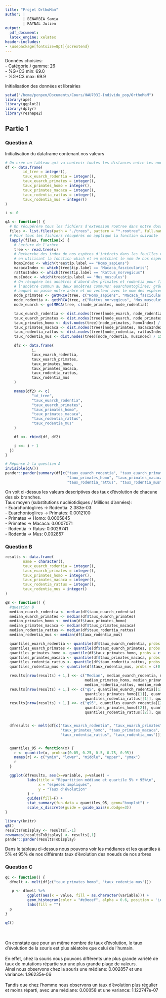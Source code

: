 ```yaml
---
title: "Projet OrthoMam"
author: |
        | BENARBIA Samia
        | RAYNAL Julien
output:
  pdf_document:
  latex_engine: xelatex
header-includes:
- \usepackage[fontsize=8pt]{scrextend}
---
```


Données choisies:\
    - Catégorie / gamme: 26\
    - %G+C3 min: 69.0\
    - %G+C3 max: 69.9\


Initialisation des données et librairies
```r
setwd("/home/penpen/Documents/Cours/HAU703I-Individu_pop/OrthoMaM")
library(ape)
library(ggplot2)
library(dplyr)
library(reshape2)
```

## Partie 1
### Question A
Initialisation du dataframe contenant nos valeurs
```r
# On crée un tableau qui va contenir toutes les distances entre les noeuds pour tous les arbres phylogénétique
df <- data.frame(
        id_tree = integer(),
        taux_euarch_rodentia = integer(),
        taux_euarch_primates = integer(),
        taux_primates_homo = integer(),
        taux_primates_macaca = integer(),
        taux_rodentia_rattus = integer(),
        taux_rodentia_mus = integer()
)

i <- 0
```
```r
qA <- function() {
  # On récupérère tous les fichiers d'extension rootree dans notre dossier trees
  files <- list.files(path = "./trees", pattern = "*.rootree", full.names = TRUE, recursive = FALSE)
  # Pour tous les fichiers récupérés on applique la fonction suivante
  lapply(files, function(x) {
    # Lecture de l'arbre
    tree <- read.tree(x)
    # Recherche des index de nos espèces d'intérets dans les feuilles de nos abres
    # en utilisant la fonction which et en matchant le nom de nos espèces avec le nom des feuilles
    homoIndex <- which(tree$tip.label == "Homo_sapiens")
    macacaIndex <- which(tree$tip.label == "Macaca_fascicularis")
    rattusIndex <- which(tree$tip.label == "Rattus_norvegicus")
    musIndex <- which(tree$tip.label == "Mus_musculus")
    # On récupère les ancêtres d'abord des primates et rodentia pour finalement récupérer
    # l'ancêtre commun au deux ancêtres communs: euarchontoglires; grâce à la fonction getMRCA
    # auquel on passe notre arbre et un vecteur avec le nom des espèces descendantes de l'ancêtre
    node_primates <- getMRCA(tree, c("Homo_sapiens", "Macaca_fascicularis"))
    node_rodentia <- getMRCA(tree, c("Rattus_norvegicus", "Mus_musculus"))
    node_euarch <- getMRCA(tree, c(node_primates, node_rodentia))

    taux_euarch_rodentia <- dist.nodes(tree)[node_euarch, node_rodentia] / 75
    taux_euarch_primates <- dist.nodes(tree)[node_euarch, node_primates] / 60
    taux_primates_homo <- dist.nodes(tree)[node_primates, homoIndex] / 30
    taux_primates_macaca <- dist.nodes(tree)[node_primates, macacaIndex] / 30
    taux_rodentia_rattus <- dist.nodes(tree)[node_rodentia, rattusIndex] / 15
    taux_rodentia_mus <- dist.nodes(tree)[node_rodentia, musIndex] / 15

    df2 <- data.frame(
            i,
            taux_euarch_rodentia,
            taux_euarch_primates,
            taux_primates_homo,
            taux_primates_macaca,
            taux_rodentia_rattus,
            taux_rodentia_mus
    )

    names(df2) <- c(
            "id_tree",
            "taux_euarch_rodentia",
            "taux_euarch_primates",
            "taux_primates_homo",
            "taux_primates_macaca",
            "taux_rodentia_rattus",
            "taux_rodentia_mus"
    )

    df <<- rbind(df, df2)

    i <<- i + 1
  })
}
```
```r
# Réponse à la question A
invisible(qA())
pander::pander(summary(df[c("taux_euarch_rodentia", "taux_euarch_primates",
                            "taux_primates_homo", "taux_primates_macaca",
                            "taux_rodentia_rattus", "taux_rodentia_mus")]))
```
On voit ci-dessus les valeurs descriptives des taux d'évolution de chacune des six branches.\
Taux moyen (substitutions nucléotidiques / Millions d'années):\
  - Euarchontoglires -> Rodentia: 2.383e-03\
  - Euarchontoglires -> Primates: 0.0012100\
  - Primates -> Homo: 0.0005845\
  - Primates -> Macaca: 0.0007071\
  - Rodentia -> Ratus: 0.0026741\
  - Rodentia -> Mus: 0.002857\


### Question B

```r
results <- data.frame(
        name = character(),
        taux_euarch_rodentia = integer(),
        taux_euarch_primates = integer(),
        taux_primates_homo = integer(),
        taux_primates_macaca = integer(),
        taux_rodentia_rattus = integer(),
        taux_rodentia_mus = integer()
)

qB <- function() {
  #question B
  median_euarch_rodentia <- median(df$taux_euarch_rodentia)
  median_euarch_primates <- median(df$taux_euarch_primates)
  median_primates_homo <- median(df$taux_primates_homo)
  median_primates_macaca <- median(df$taux_primates_macaca)
  median_rodentia_rattus <- median(df$taux_rodentia_rattus)
  median_rodentia_mus <- median(df$taux_rodentia_mus)

  quantiles_euarch_rodentia <- quantile(df$taux_euarch_rodentia, probs = c(0.05, 0.95))
  quantiles_euarch_primates <- quantile(df$taux_euarch_primates, probs = c(0.05, 0.95))
  quantiles_primates_homo <- quantile(df$taux_primates_homo, probs = c(0.05, 0.95))
  quantiles_primates_macaca <- quantile(df$taux_primates_macaca, probs = c(0.05, 0.95))
  quantiles_rodentia_rattus <- quantile(df$taux_rodentia_rattus, probs = c(0.05, 0.95))
  quantiles_rodentia_mus <- quantile(df$taux_rodentia_mus, probs = c(0.05, 0.95))

  results[nrow(results) + 1,] <<- c("Median", median_euarch_rodentia, median_euarch_primates,
                                    median_primates_homo, median_primates_macaca,
                                    median_rodentia_rattus, median_rodentia_mus)
  results[nrow(results) + 1,] <<- c("q5", quantiles_euarch_rodentia[[1]], quantiles_euarch_primates[[1]],
                                    quantiles_primates_homo[[1]], quantiles_primates_macaca[[1]],
                                    quantiles_rodentia_rattus[[1]], quantiles_rodentia_mus[[1]])
  results[nrow(results) + 1,] <<- c("q95", quantiles_euarch_rodentia[[2]], quantiles_euarch_primates[[2]],
                                    quantiles_primates_homo[[2]], quantiles_primates_macaca[[2]],
                                    quantiles_rodentia_rattus[[2]], quantiles_rodentia_mus[[2]])


  dfresults <- melt(df[c("taux_euarch_rodentia", "taux_euarch_primates",
                         "taux_primates_homo", "taux_primates_macaca",
                         "taux_rodentia_rattus", "taux_rodentia_mus")])


  quantiles_95 <- function(x) {
    r <- quantile(x, probs=c(0.05, 0.25, 0.5, 0.75, 0.95))
    names(r) <- c("ymin", "lower", "middle", "upper", "ymax")
    r
  }

  ggplot(dfresults, aes(x=variable, y=value)) +
          labs(title = "Répartition médiane et quartile 5% + 95%\n",
               x = "espèces impliqués",
               y = "Taux d'évolution"
          ) +
          guides(fill=F) +
          stat_summary(fun.data = quantiles_95, geom="boxplot") +
          scale_x_discrete(guide = guide_axis(n.dodge=3))
}
```
```r
library(knitr)
qB()
resultsToDisplay <- results[,-1]
rownames(resultsToDisplay) <- results[,1]
pander::pander(resultsToDisplay)
```
Dans le tableau ci-dessus nous pouvons voir les médianes et les quantiles à 5% et 95% de nos différents taux d'évolution des noeuds de nos arbres

### Question C
```r
qC <- function() {
  dfmelt <- melt(df[c("taux_primates_homo", "taux_rodentia_mus")])

   p <- dfmelt %>%
          ggplot(aes(x = value, fill = as.character(variable))) +
          geom_histogram(color = "#e9ecef", alpha = 0.6, position = 'identity') +
          labs(fill = "")
  p
}
```
```r
qC()
```
\
\
On constate que pour un même nombre de taux d'évolution, le taux d'évolution de la souris est plus aléatoire que celui de l'humain.\
\
En effet, chez la souris nous pouvons différents une plus grande variété de taux de mutations répartie sur une plus grande plage de valeurs.\
Ainsi nous observons chez la souris une médiane: 0.002857 et une variance: 1.96235e-06\
\
Tandis que chez l'homme nous observons un taux d'évolution plus régulier et moins réparti, avec une médiane: 0.00058 et une variance: 1.122747e-07\